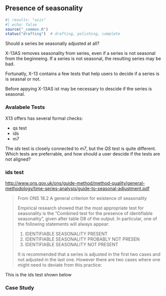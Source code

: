 ## Presence of seasonality


```r
#| results: "asis"
#| echo: false
source("_common.R")
status("drafting")  # drafting, polishing, complete
```

Should a series be seasonally adjusted at all?

X-13AS removes seasonality from series, even if a series is not seasonal from the beginneing.
If a series is not seasonal, the resulting series may be bad.

Fortunatly, X-13 contains a few tests that help users to decide if a series is is seasnal or not.

Before appying X-13AS ist may be necessary to descide if the series is seasonal.

### Avalabele Tests

X13 offers has several formal checks:

-   qs test
-   ids
-   m7

The *ids* test is closely connected to *m7*, but the *QS* test is quite different.
Which tests are preferrable, and how should a user descide if the tests are not aligned?

### ids test

<http://www.ons.gov.uk/ons/guide-method/method-quality/general-methodology/time-series-analysis/guide-to-seasonal-adjustment.pdf>

> From ONS 18.2 A general criterion for existence of seasonality
>
> Empirical research showed that the most appropriate test for seasonality is the "Combined test for the presence of identifiable seasonality", given after table D8 of the output.
> In particular, one of the following statements will always appear:
>
> 1.  IDENTIFIABLE SEASONALITY PRESENT
> 2.  IDENTIFIABLE SEASONALITY PROBABLY NOT PRESEN
> 3.  IDENTIFIABLE SEASONALITY NOT PRESENT
>
> It is recommended that a series is adjusted in the first two cases and not adjusted in the last one.
> However there are two cases where one might need to deviate from this practice:

This is the ids test shown below

### Case Study
